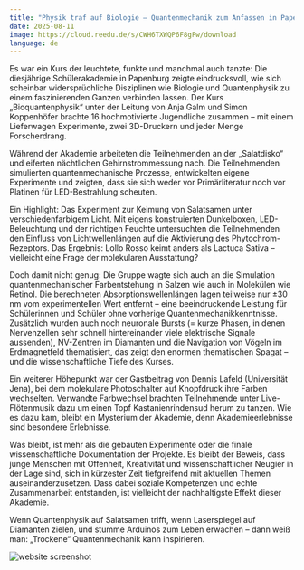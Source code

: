 ```yaml
---
title: "Physik traf auf Biologie – Quantenmechanik zum Anfassen in Papenburg"
date: 2025-08-11
image: https://cloud.reedu.de/s/CWH6TXWQP6F8gFw/download
language: de
---
```


Es war ein Kurs der leuchtete, funkte und manchmal auch tanzte: Die diesjährige Schülerakademie in Papenburg zeigte eindrucksvoll, wie sich scheinbar widersprüchliche Disziplinen wie Biologie und Quantenphysik zu einem faszinierenden Ganzen verbinden lassen. Der Kurs „Bioquantenphysik“ unter der Leitung von Anja Galm und Simon Koppenhöfer brachte 16 hochmotivierte Jugendliche zusammen – mit einem Lieferwagen Experimente, zwei 3D-Druckern und jeder Menge Forscherdrang.

Während der Akademie arbeiteten die Teilnehmenden an der „Salatdisko“ und eiferten nächtlichen Gehirnstrommessung nach. Die Teilnehmenden simulierten quantenmechanische Prozesse, entwickelten eigene Experimente und zeigten, dass sie sich weder vor Primärliteratur noch vor Platinen für LED-Bestrahlung scheuten.

Ein Highlight: Das Experiment zur Keimung von Salatsamen unter verschiedenfarbigem Licht. Mit eigens konstruierten Dunkelboxen, LED-Beleuchtung und der richtigen Feuchte untersuchten die Teilnehmenden den Einfluss von Lichtwellenlängen auf die Aktivierung des Phytochrom-Rezeptors. Das Ergebnis: Lollo Rosso keimt anders als Lactuca Sativa – vielleicht eine Frage der molekularen Ausstattung?

Doch damit nicht genug: Die Gruppe wagte sich auch an die Simulation quantenmechanischer Farbentstehung in Salzen wie auch in Molekülen wie Retinol. Die berechneten Absorptionswellenlängen lagen teilweise nur ±30 nm vom experimentellen Wert entfernt – eine beeindruckende Leistung für Schülerinnen und Schüler ohne vorherige Quantenmechanikkenntnisse. Zusätzlich wurden auch noch neuronale Bursts (= kurze Phasen, in denen Nervenzellen sehr schnell hintereinander viele elektrische Signale aussenden), NV-Zentren im Diamanten und die Navigation von Vögeln im Erdmagnetfeld thematisiert, das zeigt den enormen thematischen Spagat – und die wissenschaftliche Tiefe des Kurses.

Ein weiterer Höhepunkt war der Gastbeitrag von Dennis Lafeld (Universität Jena), bei dem molekulare Photoschalter auf Knopfdruck ihre Farben wechselten. Verwandte Farbwechsel brachten Teilnehmende unter Live-Flötenmusik dazu um einen Topf Kastanienrindensud herum zu tanzen. Wie es dazu kam, bleibt ein Mysterium der Akademie, denn Akademieerlebnisse sind besondere Erlebnisse.

Was bleibt, ist mehr als die gebauten Experimente oder die finale wissenschaftliche Dokumentation der Projekte. Es bleibt der Beweis, dass junge Menschen mit Offenheit, Kreativität und wissenschaftlicher Neugier in der Lage sind, sich in kürzester Zeit tiefgreifend mit aktuellen Themen auseinanderzusetzen. Dass dabei soziale Kompetenzen und echte Zusammenarbeit entstanden, ist vielleicht der nachhaltigste Effekt dieser Akademie.

Wenn Quantenphysik auf Salatsamen trifft, wenn Laserspiegel auf Diamanten zielen, und stumme Arduinos zum Leben erwachen – dann weiß man: „Trockene“ Quantenmechanik kann inspirieren. 

![website screenshot](https://cloud.reedu.de/s/CWH6TXWQP6F8gFw/download)



